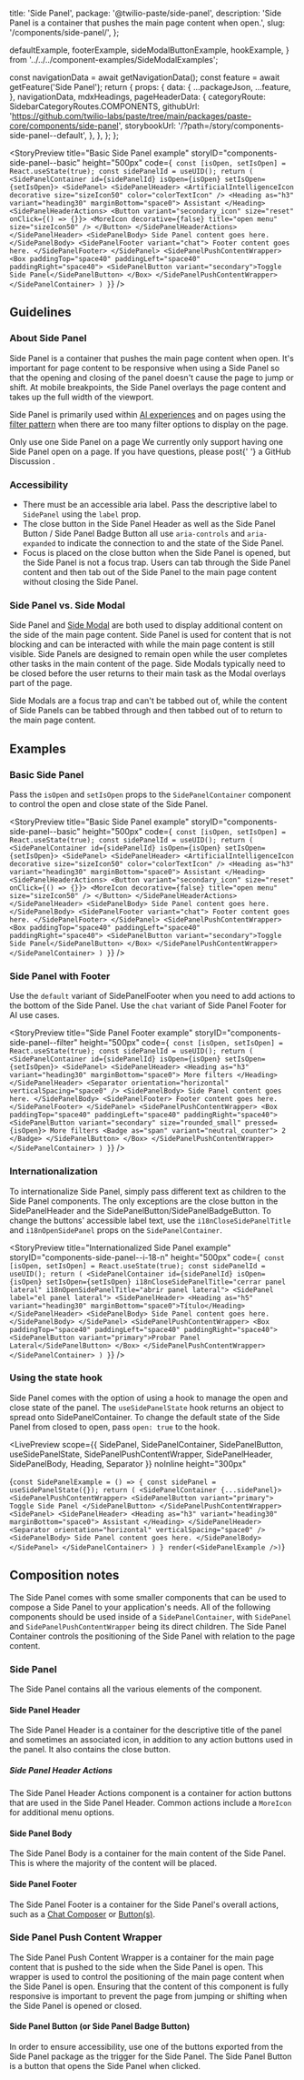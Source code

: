   title: 'Side Panel',
  package: '@twilio-paste/side-panel',
  description:
    'Side Panel is a container that pushes the main page content when open.',
  slug: '/components/side-panel/',
};


  defaultExample,
  footerExample,
  sideModalButtonExample,
  hookExample,
} from '../../../component-examples/SideModalExamples';


  const navigationData = await getNavigationData();
  const feature = await getFeature('Side Panel');
  return {
    props: {
      data: {
        ...packageJson,
        ...feature,
      },
      navigationData,
      mdxHeadings,
      pageHeaderData: {
        categoryRoute: SidebarCategoryRoutes.COMPONENTS,
        githubUrl: 'https://github.com/twilio-labs/paste/tree/main/packages/paste-core/components/side-panel',
        storybookUrl: '/?path=/story/components-side-panel--default',
      },
    },
  };
};

<StoryPreview
  title="Basic Side Panel example"
  storyID="components-side-panel--basic"
  height="500px"
  code={`
  const [isOpen, setIsOpen] = React.useState(true);
  const sidePanelId = useUID();
  return (
    <SidePanelContainer id={sidePanelId} isOpen={isOpen} setIsOpen={setIsOpen}>
      <SidePanel>
        <SidePanelHeader>
          <ArtificialIntelligenceIcon decorative size="sizeIcon50" color="colorTextIcon" />
          <Heading as="h3" variant="heading30" marginBottom="space0">
            Assistant
          </Heading>
          <SidePanelHeaderActions>
            <Button variant="secondary_icon" size="reset" onClick={() => {}}>
              <MoreIcon decorative={false} title="open menu" size="sizeIcon50" />
            </Button>
          </SidePanelHeaderActions>
        </SidePanelHeader>
        <SidePanelBody>
          Side Panel content goes here.
        </SidePanelBody>
        <SidePanelFooter variant="chat">
          Footer content goes here.
        </SidePanelFooter>
      </SidePanel>
      <SidePanelPushContentWrapper>
        <Box paddingTop="space40" paddingLeft="space40" paddingRight="space40">
          <SidePanelButton variant="secondary">Toggle Side Panel</SidePanelButton>
        </Box>
      </SidePanelPushContentWrapper>
    </SidePanelContainer>
  )
}`}
/>

## Guidelines

### About Side Panel

Side Panel is a container that pushes the main page content when open. It's important for page content to be responsive when using a Side Panel so that the opening and closing of the panel doesn't cause the page to jump or shift. At mobile breakpoints, the Side Panel overlays the page content and takes up the full width of the viewport.

Side Panel is primarily used within [AI experiences](/experiences/artificial-intelligence) and on pages using the [filter pattern](/patterns/filter) when there are too many filter options to display on the page.

<Callout variant="warning" marginY="space70">
  <CalloutHeading as="h4">Only use one Side Panel on a page</CalloutHeading>
  <CalloutText>
    We currently only support having one Side Panel open on a page. If you have questions, please post{' '}
    <Anchor href="https://github.com/twilio-labs/paste/discussions" showExternal>
      a GitHub Discussion
    </Anchor>
    .
  </CalloutText>
</Callout>

### Accessibility

- There must be an accessible aria label. Pass the descriptive label to `SidePanel` using the `label` prop.
- The close button in the Side Panel Header as well as the Side Panel Button / Side Panel Badge Button all use `aria-controls` and `aria-expanded` to indicate the connection to and the state of the Side Panel.
- Focus is placed on the close button when the Side Panel is opened, but the Side Panel is not a focus trap. Users can tab through the Side Panel content and then tab out of the Side Panel to the main page content without closing the Side Panel.

### Side Panel vs. Side Modal

Side Panel and [Side Modal](/components/side-modal) are both used to display additional content on the side of the main page content. Side Panel is used for content that is not blocking and can be interacted with while the main page content is still visible. Side Panels are designed to remain open while the user completes other tasks in the main content of the page. Side Modals typically need to be closed before the user returns to their main task as the Modal overlays part of the page.

Side Modals are a focus trap and can't be tabbed out of, while the content of Side Panels can be tabbed through and then tabbed out of to return to the main page content.

## Examples

### Basic Side Panel

Pass the `isOpen` and `setIsOpen` props to the `SidePanelContainer` component to control the open and close state of the Side Panel.

<StoryPreview
  title="Basic Side Panel example"
  storyID="components-side-panel--basic"
  height="500px"
  code={`
  const [isOpen, setIsOpen] = React.useState(true);
  const sidePanelId = useUID();
  return (
    <SidePanelContainer id={sidePanelId} isOpen={isOpen} setIsOpen={setIsOpen}>
      <SidePanel>
        <SidePanelHeader>
          <ArtificialIntelligenceIcon decorative size="sizeIcon50" color="colorTextIcon" />
          <Heading as="h3" variant="heading30" marginBottom="space0">
            Assistant
          </Heading>
          <SidePanelHeaderActions>
            <Button variant="secondary_icon" size="reset" onClick={() => {}}>
              <MoreIcon decorative={false} title="open menu" size="sizeIcon50" />
            </Button>
          </SidePanelHeaderActions>
        </SidePanelHeader>
        <SidePanelBody>
          Side Panel content goes here.
        </SidePanelBody>
        <SidePanelFooter variant="chat">
          Footer content goes here.
        </SidePanelFooter>
      </SidePanel>
      <SidePanelPushContentWrapper>
        <Box paddingTop="space40" paddingLeft="space40" paddingRight="space40">
          <SidePanelButton variant="secondary">Toggle Side Panel</SidePanelButton>
        </Box>
      </SidePanelPushContentWrapper>
    </SidePanelContainer>
  )
}`}
/>

### Side Panel with Footer

Use the `default` variant of SidePanelFooter when you need to add actions to the bottom of the Side Panel. Use the `chat` variant of Side Panel Footer for AI use cases.

<StoryPreview
  title="Side Panel Footer example"
  storyID="components-side-panel--filter"
  height="500px"
  code={`
  const [isOpen, setIsOpen] = React.useState(true);
  const sidePanelId = useUID();
  return (
    <SidePanelContainer id={sidePanelId} isOpen={isOpen} setIsOpen={setIsOpen}>
      <SidePanel>
        <SidePanelHeader>
        <Heading as="h3" variant="heading30" marginBottom="space0">
          More filters
        </Heading>
      </SidePanelHeader>
        <Separator orientation="horizontal" verticalSpacing="space0" />
        <SidePanelBody>
          Side Panel content goes here.
        </SidePanelBody>
        <SidePanelFooter>
          Footer content goes here.
        </SidePanelFooter>
      </SidePanel>
      <SidePanelPushContentWrapper>
        <Box paddingTop="space40" paddingLeft="space40" paddingRight="space40">
          <SidePanelButton variant="secondary" size="rounded_small" pressed={isOpen}>
            More filters
            <Badge as="span" variant="neutral_counter">
              2
            </Badge>
          </SidePanelButton>
        </Box>
      </SidePanelPushContentWrapper>
    </SidePanelContainer>
  )
}`}
/>

### Internationalization

To internationalize Side Panel, simply pass different text as children to the Side Panel components. The only exceptions are the close button in the SidePanelHeader and the SidePanelButton/SidePanelBadgeButton. To change the buttons' accessible label text, use the `i18nCloseSidePanelTitle` and `i18nOpenSidePanel` props on the `SidePanelContainer`.

<StoryPreview
  title="Internationalized Side Panel example"
  storyID="components-side-panel--i-18-n"
  height="500px"
  code={`
  const [isOpen, setIsOpen] = React.useState(true);
  const sidePanelId = useUID();
  return (
    <SidePanelContainer id={sidePanelId} isOpen={isOpen} setIsOpen={setIsOpen} i18nCloseSidePanelTitle="cerrar panel lateral" i18nOpenSidePanelTitle="abrir panel lateral">
      <SidePanel label="el panel lateral">
        <SidePanelHeader>
          <Heading as="h5" variant="heading30" marginBottom="space0">Título</Heading>
        </SidePanelHeader>
        <SidePanelBody>
          Side Panel content goes here.
        </SidePanelBody>
      </SidePanel>
      <SidePanelPushContentWrapper>
        <Box paddingTop="space40" paddingLeft="space40" paddingRight="space40">
          <SidePanelButton variant="primary">Probar Panel Lateral</SidePanelButton>
        </Box>
      </SidePanelPushContentWrapper>
    </SidePanelContainer>
  )
}`}
/>

### Using the state hook

Side Panel comes with the option of using a hook to manage the open and close state of the panel. The `useSidePanelState` hook returns an object to spread onto SidePanelContainer. To change the default state of the Side Panel from closed to open, pass `open: true` to the hook.

<LivePreview
  scope={{
    SidePanel,
    SidePanelContainer,
    SidePanelButton,
    useSidePanelState,
    SidePanelPushContentWrapper,
    SidePanelHeader,
    SidePanelBody,
    Heading,
    Separator
  }}
  noInline
  height="300px"
>
  {`const SidePanelExample = () => {
    const sidePanel = useSidePanelState({});
    return (
      <SidePanelContainer {...sidePanel}>
        <SidePanelPushContentWrapper>
          <SidePanelButton variant="primary">
            Toggle Side Panel
          </SidePanelButton>
        </SidePanelPushContentWrapper>
        <SidePanel>
          <SidePanelHeader>
            <Heading as="h3" variant="heading30" marginBottom="space0">
              Assistant
            </Heading>
          </SidePanelHeader>
          <Separator orientation="horizontal" verticalSpacing="space0" />
          <SidePanelBody>
            Side Panel content goes here.
          </SidePanelBody>
        </SidePanel>
      </SidePanelContainer>
    )
  }
  render(<SidePanelExample />)`}
</LivePreview>

## Composition notes

The Side Panel comes with some smaller components that can be used to compose a Side Panel to your application's needs. All of the following components should be used inside of a `SidePanelContainer`, with `SidePanel` and `SidePanelPushContentWrapper` being its direct children. The Side Panel Container controls the positioning of the Side Panel with relation to the page content.

### Side Panel

The Side Panel contains all the various elements of the component.

#### Side Panel Header

The Side Panel Header is a container for the descriptive title of the panel and sometimes an associated icon, in addition to any action buttons used in the panel. It also contains the close button.

##### Side Panel Header Actions

The Side Panel Header Actions component is a container for action buttons that are used in the Side Panel Header. Common actions include a `MoreIcon` for additional menu options.

#### Side Panel Body

The Side Panel Body is a container for the main content of the Side Panel. This is where the majority of the content will be placed.

#### Side Panel Footer

The Side Panel Footer is a container for the Side Panel's overall actions, such as a [Chat Composer](/components/chat-composer) or [Button(s)](/components/button).

### Side Panel Push Content Wrapper

The Side Panel Push Content Wrapper is a container for the main page content that is pushed to the side when the Side Panel is open. This wrapper is used to control the positioning of the main page content when the Side Panel is open. Ensuring that the content of this component is fully responsive is important to prevent the page from jumping or shifting when the Side Panel is opened or closed.

#### Side Panel Button (or Side Panel Badge Button)

In order to ensure accessibility, use one of the buttons exported from the Side Panel package as the trigger for the Side Panel. The Side Panel Button is a button that opens the Side Panel when clicked.
